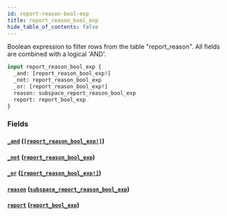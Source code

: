```yaml
---
id: report-reason-bool-exp
title: report_reason_bool_exp
hide_table_of_contents: false
---
```



Boolean expression to filter rows from the table "report_reason". All fields are combined with a logical 'AND'.

```graphql
input report_reason_bool_exp {
  _and: [report_reason_bool_exp!]
  _not: report_reason_bool_exp
  _or: [report_reason_bool_exp!]
  reason: subspace_report_reason_bool_exp
  report: report_bool_exp
}
```


### Fields

#### [`_and`](#) ([`[report_reason_bool_exp!]`](../inputs/report-reason-bool-exp))




#### [`_not`](#) ([`report_reason_bool_exp`](../inputs/report-reason-bool-exp))




#### [`_or`](#) ([`[report_reason_bool_exp!]`](../inputs/report-reason-bool-exp))




#### [`reason`](#) ([`subspace_report_reason_bool_exp`](../inputs/subspace-report-reason-bool-exp))




#### [`report`](#) ([`report_bool_exp`](../inputs/report-bool-exp))






